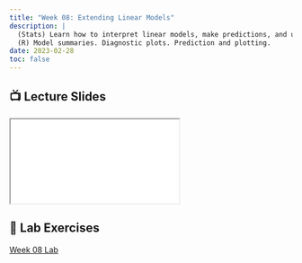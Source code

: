 ```yaml
---
title: "Week 08: Extending Linear Models"
description: |
  (Stats) Learn how to interpret linear models, make predictions, and use standard tests and diagnostics for evaluation, including making diagnostic plots.
  (R) Model summaries. Diagnostic plots. Prediction and plotting.
date: 2023-02-28
toc: false
---
```


## 📺 Lecture Slides {.reveal-viewport}

<iframe class="slide-deck" src="../slides/08-extensions-slides.html"></iframe> 

## 🔬 Lab Exercises

[Week 08 Lab](../labs/08-extensions-lab.qmd)